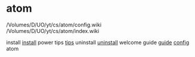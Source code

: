 = atom =

/Volumes/D/UO/yt/cs/atom/config.wiki
/Volumes/D/UO/yt/cs/atom/index.wiki


install     [[install]]
power tips  [[tips]]
uninstall   [[uninstall]] 
welcome guide   [[guide]]
[[config]] atom
